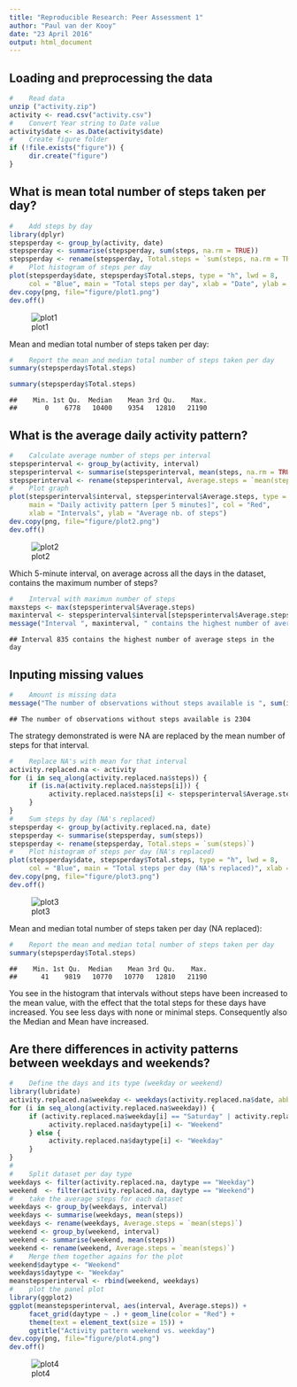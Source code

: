 ---
title: "Reproducible Research: Peer Assessment 1"
author: "Paul van der Kooy"
date: "23 April 2016"
output: html_document
---

## Loading and preprocessing the data

```{r, echo=TRUE}
#    Read data
unzip ("activity.zip")
activity <- read.csv("activity.csv")
#    Convert Year string to Date value
activity$date <- as.Date(activity$date)
#    Create figure folder
if (!file.exists("figure")) {
     dir.create("figure")
}
```

## What is mean total number of steps taken per day?

```{r, echo=TRUE}
#    Add steps by day
library(dplyr)
stepsperday <- group_by(activity, date)
stepsperday <- summarise(stepsperday, sum(steps, na.rm = TRUE))
stepsperday <- rename(stepsperday, Total.steps = `sum(steps, na.rm = TRUE)`)
#    Plot histogram of steps per day
plot(stepsperday$date, stepsperday$Total.steps, type = "h", lwd = 8, 
     col = "Blue", main = "Total steps per day", xlab = "Date", ylab = "Number of steps")#
dev.copy(png, file="figure/plot1.png")
dev.off()
```
![plot1](./figure/plot1.png)

Mean and median total number of steps taken per day:
```{r, echo=TRUE}
#    Report the mean and median total number of steps taken per day
summary(stepsperday$Total.steps)
```

```{r}
summary(stepsperday$Total.steps)
```

```
##    Min. 1st Qu.  Median    Mean 3rd Qu.    Max. 
##       0    6778   10400    9354   12810   21190
```

## What is the average daily activity pattern?

```{r, echo=TRUE}
#    Calculate average number of steps per interval
stepsperinterval <- group_by(activity, interval)
stepsperinterval <- summarise(stepsperinterval, mean(steps, na.rm = TRUE))
stepsperinterval <- rename(stepsperinterval, Average.steps = `mean(steps, na.rm = TRUE)`)
#    Plot graph
plot(stepsperinterval$interval, stepsperinterval$Average.steps, type = "l", 
     main = "Daily activity pattern [per 5 minutes]", col = "Red", 
     xlab = "Intervals", ylab = "Average nb. of steps")
dev.copy(png, file="figure/plot2.png")
dev.off()
```
![plot2](figure/plot2.png)

Which 5-minute interval, on average across all the days in the dataset, contains the maximum number of steps?
```{r, echo=TRUE}
#    Interval with maximun number of steps
maxsteps <- max(stepsperinterval$Average.steps)
maxinterval <- stepsperinterval$interval[stepsperinterval$Average.steps == maxsteps]
message("Interval ", maxinterval, " contains the highest number of average steps in the day")
```

```
## Interval 835 contains the highest number of average steps in the day
```

## Inputing missing values

```{r, echo=TRUE}
#    Amount is missing data
message("The number of observations without steps available is ", sum(is.na(activity$steps)))
```

```
## The number of observations without steps available is 2304
```

The strategy demonstrated is were NA are replaced by the mean number of steps for that interval.

```{r, echo=TRUE}
#    Replace NA's with mean for that interval
activity.replaced.na <- activity
for (i in seq_along(activity.replaced.na$steps)) {
     if (is.na(activity.replaced.na$steps[i])) {
          activity.replaced.na$steps[i] <- stepsperinterval$Average.steps[stepsperinterval$interval == activity.replaced.na$interval[i]]
     }
}
#    Sum steps by day (NA's replaced)
stepsperday <- group_by(activity.replaced.na, date)
stepsperday <- summarise(stepsperday, sum(steps))
stepsperday <- rename(stepsperday, Total.steps = `sum(steps)`)
#    Plot histogram of steps per day (NA's replaced)
plot(stepsperday$date, stepsperday$Total.steps, type = "h", lwd = 8, 
     col = "Blue", main = "Total steps per day (NA's replaced)", xlab = "Date", ylab = "Number of steps")#
dev.copy(png, file="figure/plot3.png")
dev.off()
```
![plot3](figure/plot3.png)

Mean and median total number of steps taken per day (NA replaced):
```{r, echo=TRUE}
#    Report the mean and median total number of steps taken per day
summary(stepsperday$Total.steps)
```

```
##    Min. 1st Qu.  Median    Mean 3rd Qu.    Max. 
##      41    9819   10770   10770   12810   21190
```

You see in the histogram that intervals without steps have been increased to the mean value, with the effect that the total steps for these days have increased. You see less days with none or minimal steps. Consequently also the Median and Mean have increased.

## Are there differences in activity patterns between weekdays and weekends?

```{r, echo=TRUE}
#    Define the days and its type (weekday or weekend)
library(lubridate)
activity.replaced.na$weekday <- weekdays(activity.replaced.na$date, abbreviate = FALSE)
for (i in seq_along(activity.replaced.na$weekday)) {
     if (activity.replaced.na$weekday[i] == "Saturday" | activity.replaced.na$weekday[i] == "Sunday") {
          activity.replaced.na$daytype[i] <- "Weekend"
     } else {
          activity.replaced.na$daytype[i] <- "Weekday"
     }
}
#
#    Split dataset per day type
weekdays <- filter(activity.replaced.na, daytype == "Weekday")
weekend  <- filter(activity.replaced.na, daytype == "Weekend")
#    take the average steps for each dataset
weekdays <- group_by(weekdays, interval)
weekdays <- summarise(weekdays, mean(steps))
weekdays <- rename(weekdays, Average.steps = `mean(steps)`)
weekend <- group_by(weekend, interval)
weekend <- summarise(weekend, mean(steps))
weekend <- rename(weekend, Average.steps = `mean(steps)`)
#    Merge them together agains for the plot
weekend$daytype <- "Weekend"
weekdays$daytype <- "Weekday"
meanstepsperinterval <- rbind(weekend, weekdays)
#    plot the panel plot
library(ggplot2)
ggplot(meanstepsperinterval, aes(interval, Average.steps)) + 
     facet_grid(daytype ~ .) + geom_line(color = "Red") + 
     theme(text = element_text(size = 15)) + 
     ggtitle("Activity pattern weekend vs. weekday")
dev.copy(png, file="figure/plot4.png")
dev.off()
```
![plot4](figure/plot4.png)



